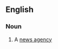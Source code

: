 ==English==

===Noun===
{{en-noun|head=[[syndication]] [[agency]]|syndication agencies}}

# {{context|US}} A [[news agency]]